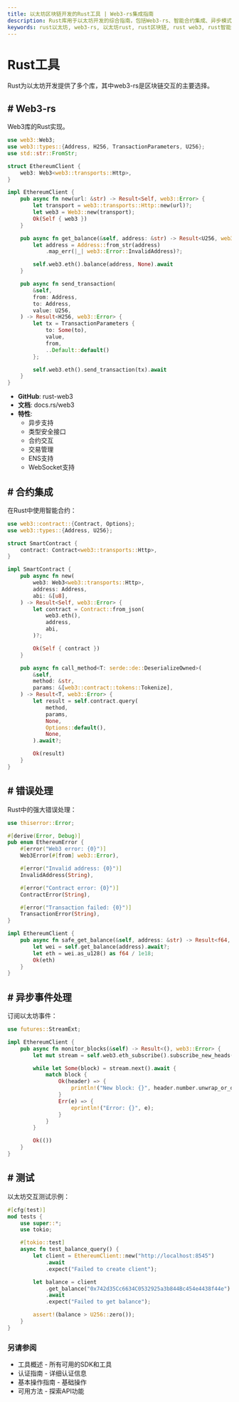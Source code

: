 ```yaml
---
title: 以太坊区块链开发的Rust工具 | Web3-rs集成指南
description: Rust库用于以太坊开发的综合指南，包括Web3-rs、智能合约集成、异步模式和性能优化技术
keywords: rust以太坊, web3-rs, 以太坊rust, rust区块链, rust web3, rust智能合约, 以太坊异步rust, 区块链rust, 以太坊客户端rust, tokio以太坊, rust dapp, 高性能以太坊
---
```


# Rust工具

Rust为以太坊开发提供了多个库，其中web3-rs是区块链交互的主要选择。

<PayAttention category="Rust" />

## # Web3-rs

Web3库的Rust实现。

```rust
use web3::Web3;
use web3::types::{Address, H256, TransactionParameters, U256};
use std::str::FromStr;

struct EthereumClient {
    web3: Web3<web3::transports::Http>,
}

impl EthereumClient {
    pub async fn new(url: &str) -> Result<Self, web3::Error> {
        let transport = web3::transports::Http::new(url)?;
        let web3 = Web3::new(transport);
        Ok(Self { web3 })
    }

    pub async fn get_balance(&self, address: &str) -> Result<U256, web3::Error> {
        let address = Address::from_str(address)
            .map_err(|_| web3::Error::InvalidAddress)?;

        self.web3.eth().balance(address, None).await
    }

    pub async fn send_transaction(
        &self,
        from: Address,
        to: Address,
        value: U256,
    ) -> Result<H256, web3::Error> {
        let tx = TransactionParameters {
            to: Some(to),
            value,
            from,
            ..Default::default()
        };

        self.web3.eth().send_transaction(tx).await
    }
}
```

- **GitHub**: <Link to="https://github.com/tomusdrw/rust-web3" target="_blank" absolute>rust-web3</Link>
- **文档**: <Link to="https://docs.rs/web3" target="_blank" absolute>docs.rs/web3</Link>
- **特性**:
  - 异步支持
  - 类型安全接口
  - 合约交互
  - 交易管理
  - ENS支持
  - WebSocket支持

## # 合约集成

在Rust中使用智能合约：

```rust
use web3::contract::{Contract, Options};
use web3::types::{Address, U256};

struct SmartContract {
    contract: Contract<web3::transports::Http>,
}

impl SmartContract {
    pub async fn new(
        web3: Web3<web3::transports::Http>,
        address: Address,
        abi: &[u8],
    ) -> Result<Self, web3::Error> {
        let contract = Contract::from_json(
            web3.eth(),
            address,
            abi,
        )?;

        Ok(Self { contract })
    }

    pub async fn call_method<T: serde::de::DeserializeOwned>(
        &self,
        method: &str,
        params: &[web3::contract::tokens::Tokenize],
    ) -> Result<T, web3::Error> {
        let result = self.contract.query(
            method,
            params,
            None,
            Options::default(),
            None,
        ).await?;

        Ok(result)
    }
}
```

## # 错误处理

Rust中的强大错误处理：

```rust
use thiserror::Error;

#[derive(Error, Debug)]
pub enum EthereumError {
    #[error("Web3 error: {0}")]
    Web3Error(#[from] web3::Error),

    #[error("Invalid address: {0}")]
    InvalidAddress(String),

    #[error("Contract error: {0}")]
    ContractError(String),

    #[error("Transaction failed: {0}")]
    TransactionError(String),
}

impl EthereumClient {
    pub async fn safe_get_balance(&self, address: &str) -> Result<f64, EthereumError> {
        let wei = self.get_balance(address).await?;
        let eth = wei.as_u128() as f64 / 1e18;
        Ok(eth)
    }
}
```

## # 异步事件处理

订阅以太坊事件：

```rust
use futures::StreamExt;

impl EthereumClient {
    pub async fn monitor_blocks(&self) -> Result<(), web3::Error> {
        let mut stream = self.web3.eth_subscribe().subscribe_new_heads().await?;

        while let Some(block) = stream.next().await {
            match block {
                Ok(header) => {
                    println!("New block: {}", header.number.unwrap_or_default());
                }
                Err(e) => {
                    eprintln!("Error: {}", e);
                }
            }
        }

        Ok(())
    }
}
```

## # 测试

以太坊交互测试示例：

```rust
#[cfg(test)]
mod tests {
    use super::*;
    use tokio;

    #[tokio::test]
    async fn test_balance_query() {
        let client = EthereumClient::new("http://localhost:8545")
            .await
            .expect("Failed to create client");

        let balance = client
            .get_balance("0x742d35Cc6634C0532925a3b844Bc454e4438f44e")
            .await
            .expect("Failed to get balance");

        assert!(balance > U256::zero());
    }
}
```

### 另请参阅

- <Link to="/docs/ethereum/tools/overview" title="可用以太坊开发工具和SDK的完整概述">工具概述</Link> - 所有可用的SDK和工具
- <Link to="/docs/ethereum/authentication" title="与以太坊节点和API服务认证的指南">认证指南</Link> - 详细认证信息
- <Link to="/docs/ethereum/basic-operations" title="学习开发者的基本以太坊区块链操作">基本操作指南</Link> - 基础操作
- <Link to="/docs/ethereum/all-methods" title="所有可用以太坊API方法的完整参考">可用方法</Link> - 探索API功能
